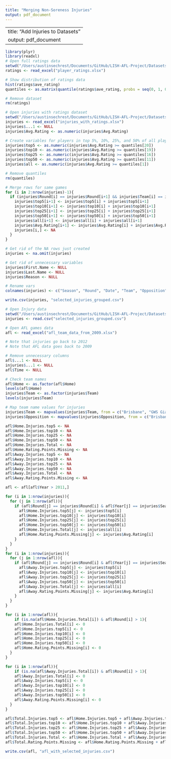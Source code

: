 ```yaml
---
title: "Merging Non-Soreness Injuries"
output: pdf_document
---
```


---
title: "Add Injuries to Datasets"
output: pdf_document
---

```r
library(plyr)
library(readxl)
# Open full ratings data
setwd("/Users/austinsechrest/Documents/GitHub/LISH-AFL-Project/Datasets")
ratings <- read_excel("player_ratings.xlsx")

# Show distribution of ratings data
hist(ratings$ave_rating)
quantiles <- as.matrix(quantile(ratings$ave_rating, probs = seq(0, 1, 0.05)))

# Remove dataset
rm(ratings)
```

```r
# Open injuries with ratings dataset
setwd("/Users/austinsechrest/Documents/GitHub/LISH-AFL-Project/Datasets")
injuries <- read_excel("injuries_with_ratings.xlsx")
injuries$...1 <- NULL
injuries$Avg.Rating <- as.numeric(injuries$Avg.Rating)

# Create variables for players in top 5%, 10%, 25%, and 50% of all players (in that season)
injuries$top5 <- as.numeric(injuries$Avg.Rating >= quantiles[20])
injuries$top10 <- as.numeric(injuries$Avg.Rating >= quantiles[19])
injuries$top25 <- as.numeric(injuries$Avg.Rating >= quantiles[16])
injuries$top50 <- as.numeric(injuries$Avg.Rating >= quantiles[11])
injuries$all <- as.numeric(injuries$Avg.Rating >= quantiles[1])

# Remove quantiles
rm(quantiles)
```

```r
# Merge rows for same games
for (i in 2:nrow(injuries)-1){
  if (injuries$Round[i] == injuries$Round[i+1] && injuries$Team[i] == injuries$Team[i+1] && injuries$Season[i] == injuries$Season[i+1] && injuries$Reason[i] != "Soreness" && injuries$Reason[i] != "Strain" && injuries$Reason[i] != "Rested" && injuries$Reason[i] != "Managed" && injuries$Reason[i] != "strain"){
    injuries$top5[i+1] <- injuries$top5[i] + injuries$top5[i+1]
    injuries$top10[i+1] <- injuries$top10[i] + injuries$top10[i+1]
    injuries$top25[i+1] <- injuries$top25[i] + injuries$top25[i+1]
    injuries$top50[i+1] <- injuries$top50[i] + injuries$top50[i+1]
    injuries$all[i+1] <- injuries$all[i] + injuries$all[i+1]
    injuries$Avg.Rating[i+1] <- injuries$Avg.Rating[i] + injuries$Avg.Rating[i+1]
    injuries[i,] <- NA
  }
}

# Get rid of the NA rows just created
injuries <- na.omit(injuries)

# Get rid of unnecessary variables
injuries$First.Name <- NULL
injuries$Last.Name <- NULL
injuries$Reason <- NULL

# Rename vars
colnames(injuries) <- c("Season", "Round", "Date", "Team", "Opposition", "HA", "Avg.Rating", "top5", "top10", "top25", "top50", "all")

write.csv(injuries, "selected_injuries_grouped.csv")
```

```r
# Open Injury data
setwd("/Users/austinsechrest/Documents/GitHub/LISH-AFL-Project/Datasets")
injuries <- read.csv("selected_injuries_grouped.csv")

# Open AFL games data
afl <- read_excel("afl_team_data_from_2009.xlsx")

# Note that injuries go back to 2012
# Note that AFL data goes back to 2009

# Remove unnecessary columns
afl$...1 <- NULL
injuries$...1 <- NULL
afl$Time <- NULL

# Check team names
afl$Home <- as.factor(afl$Home)
levels(afl$Home)
injuries$Team <- as.factor(injuries$Team)
levels(injuries$Team)

# Map team name values for injuries
injuries$Team <- mapvalues(injuries$Team, from = c("Brisbane", "GWS Giants"), to = c("Brisbane Lions", "Greater Western Sydney"))
injuries$Opposition <- mapvalues(injuries$Opposition, from = c("Brisbane", "GWS Giants"), to = c("Brisbane Lions", "Greater Western Sydney"))
```

```r
afl$Home.Injuries.top5 <- NA
afl$Home.Injuries.top10 <- NA
afl$Home.Injuries.top25 <- NA
afl$Home.Injuries.top50 <- NA
afl$Home.Injuries.Total <- NA
afl$Home.Rating.Points.Missing <- NA
afl$Away.Injuries.top5 <- NA
afl$Away.Injuries.top10 <- NA
afl$Away.Injuries.top25 <- NA
afl$Away.Injuries.top50 <- NA
afl$Away.Injuries.Total <- NA
afl$Away.Rating.Points.Missing <- NA

afl <- afl[afl$Year > 2011,]

for (i in 1:nrow(injuries)){
  for (j in 1:nrow(afl)){
    if (afl$Round[j] == injuries$Round[i] & afl$Year[j] == injuries$Season[i] & afl$Home[j] == injuries$Team[i] & injuries$HA[i] == "Home"){
      afl$Home.Injuries.top5[j] <- injuries$top5[i]
      afl$Home.Injuries.top10[j] <- injuries$top10[i]
      afl$Home.Injuries.top25[j] <- injuries$top25[i]
      afl$Home.Injuries.top50[j] <- injuries$top50[i]
      afl$Home.Injuries.Total[j] <- injuries$all[i]
      afl$Home.Rating.Points.Missing[j] <- injuries$Avg.Rating[i]
    }
  }
}
for (i in 1:nrow(injuries)){
  for (j in 1:nrow(afl)){
    if (afl$Round[j] == injuries$Round[i] & afl$Year[j] == injuries$Season[i] & afl$Away[j] == injuries$Team[i] & injuries$HA[i] == "Away"){
      afl$Away.Injuries.top5[j] <- injuries$top5[i]
      afl$Away.Injuries.top10[j] <- injuries$top10[i]
      afl$Away.Injuries.top25[j] <- injuries$top25[i]
      afl$Away.Injuries.top50[j] <- injuries$top50[i]
      afl$Away.Injuries.Total[j] <- injuries$all[i]
      afl$Away.Rating.Points.Missing[j] <- injuries$Avg.Rating[i]
    }
  }
}

for (i in 1:nrow(afl)){
    if (is.na(afl$Home.Injuries.Total[i]) & afl$Round[i] > 1){
    afl$Home.Injuries.Total[i] <- 0
    afl$Home.Injuries.top5[i] <- 0
    afl$Home.Injuries.top10[i] <- 0
    afl$Home.Injuries.top25[i] <- 0
    afl$Home.Injuries.top50[i] <- 0
    afl$Home.Rating.Points.Missing[i] <- 0
  }
}

for (i in 1:nrow(afl)){
    if (is.na(afl$Away.Injuries.Total[i]) & afl$Round[i] > 1){
    afl$Away.Injuries.Total[i] <- 0
    afl$Away.Injuries.top5[i] <- 0
    afl$Away.Injuries.top10[i] <- 0
    afl$Away.Injuries.top25[i] <- 0
    afl$Away.Injuries.top50[i] <- 0
    afl$Away.Rating.Points.Missing[i] <- 0
  }
}

afl$Total.Injuries.top5 <- afl$Home.Injuries.top5 + afl$Away.Injuries.top5
afl$Total.Injuries.top10 <- afl$Home.Injuries.top10 + afl$Away.Injuries.top10
afl$Total.Injuries.top25 <- afl$Home.Injuries.top25 + afl$Away.Injuries.top25
afl$Total.Injuries.top50 <- afl$Home.Injuries.top50 + afl$Away.Injuries.top50
afl$Total.Injuries.Total <- afl$Home.Injuries.Total + afl$Away.Injuries.Total
afl$Total.Rating.Points.Missing <- afl$Home.Rating.Points.Missing + afl$Away.Rating.Points.Missing

write.csv(afl, "afl_with_selected_injuries.csv")
```